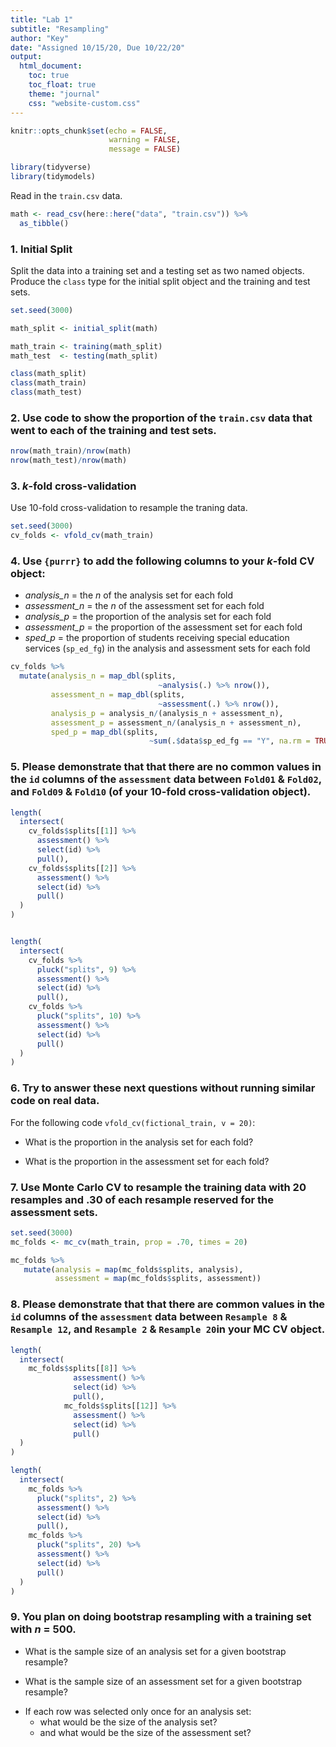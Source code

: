 ```yaml
---
title: "Lab 1"
subtitle: "Resampling"
author: "Key"
date: "Assigned 10/15/20, Due 10/22/20"
output:
  html_document: 
    toc: true
    toc_float: true
    theme: "journal"
    css: "website-custom.css"
---
```


```r
knitr::opts_chunk$set(echo = FALSE,
                      warning = FALSE,
                      message = FALSE)

library(tidyverse)
library(tidymodels)
```

Read in the `train.csv` data.

```r
math <- read_csv(here::here("data", "train.csv")) %>% 
  as_tibble()

```

### 1. Initial Split

Split the data into a training set and a testing set as two named objects. Produce the `class` type for the initial split object and the training and test sets.

```r
set.seed(3000)

math_split <- initial_split(math) 

math_train <- training(math_split)
math_test  <- testing(math_split)

class(math_split)
class(math_train)
class(math_test)
```

### 2. Use code to show the proportion of the `train.csv` data that went to each of the training and test sets.

```r
nrow(math_train)/nrow(math)
nrow(math_test)/nrow(math)
```

### 3. *k*-fold cross-validation

Use 10-fold cross-validation to resample the traning data.

```r

set.seed(3000)
cv_folds <- vfold_cv(math_train)
```

### 4. Use `{purrr}` to add the following columns to your *k*-fold CV object:
* *analysis_n* = the *n* of the analysis set for each fold
* *assessment_n* = the *n* of the assessment set for each fold
* *analysis_p* = the proportion of the analysis set for each fold
* *assessment_p* = the proportion of the assessment set for each fold
* *sped_p* = the proportion of students receiving special education services (`sp_ed_fg`) in the analysis and assessment sets for each fold

```r

cv_folds %>% 
  mutate(analysis_n = map_dbl(splits,
                                 ~analysis(.) %>% nrow()), 
         assessment_n = map_dbl(splits,
                                 ~assessment(.) %>% nrow()),
         analysis_p = analysis_n/(analysis_n + assessment_n),
         assessment_p = assessment_n/(analysis_n + assessment_n),
         sped_p = map_dbl(splits,
                               ~sum(.$data$sp_ed_fg == "Y", na.rm = TRUE)/nrow(.$data)))

```

### 5. Please demonstrate that that there are **no** common values in the `id` columns of the `assessment` data between `Fold01` & `Fold02`, and `Fold09` & `Fold10` (of your 10-fold cross-validation object).

```r

length(
  intersect(
    cv_folds$splits[[1]] %>% 
      assessment() %>% 
      select(id) %>% 
      pull(), 
    cv_folds$splits[[2]] %>% 
      assessment() %>% 
      select(id) %>% 
      pull()
  )
)


length(
  intersect(
    cv_folds %>% 
      pluck("splits", 9) %>%
      assessment() %>%
      select(id) %>%
      pull(),
    cv_folds %>%
      pluck("splits", 10) %>%
      assessment() %>% 
      select(id) %>% 
      pull()
  )
)

```

### 6. Try to answer these next questions without running similar code on real data.

For the following code `vfold_cv(fictional_train, v = 20)`:

* What is the proportion in the analysis set for each fold?

<!-- .95 -->
* What is the proportion in the assessment set for each fold?

<!-- .05 -->

### 7. Use Monte Carlo CV to resample the training data with 20 resamples and .30 of each resample reserved for the assessment sets.

```r
set.seed(3000)
mc_folds <- mc_cv(math_train, prop = .70, times = 20)

mc_folds %>% 
   mutate(analysis = map(mc_folds$splits, analysis),
          assessment = map(mc_folds$splits, assessment))
```

### 8. Please demonstrate that that there **are** common values in the `id` columns of the `assessment` data between `Resample 8` & `Resample 12`, and `Resample 2` & `Resample 20`in your MC CV object.

```r

length(
  intersect(
    mc_folds$splits[[8]] %>% 
              assessment() %>% 
              select(id) %>% 
              pull(), 
            mc_folds$splits[[12]] %>% 
              assessment() %>% 
              select(id) %>% 
              pull()
  )
)

length(
  intersect(
    mc_folds %>% 
      pluck("splits", 2) %>%
      assessment() %>%
      select(id) %>%
      pull(),
    mc_folds %>%
      pluck("splits", 20) %>%
      assessment() %>% 
      select(id) %>% 
      pull()
  )
)
```

### 9. You plan on doing bootstrap resampling with a training set with *n* = 500.

* What is the sample size of an analysis set for a given bootstrap resample?

<!-- *n* = 500 -->
* What is the sample size of an assessment set for a given bootstrap resample?

<!-- Will vary by boostrap resample. -->
* If each row was selected only once for an analysis set:
  + what would be the size of the analysis set?
  
  <!-- *n* = 500 -->
  + and what would be the size of the assessment set?
  
  <!-- *n* = 0 -->

